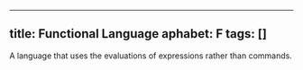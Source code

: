  ---
title: Functional Language
aphabet: F
tags: []
---

A language that uses the evaluations of expressions rather than commands.
